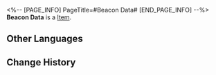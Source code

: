 <%-- [PAGE_INFO]
PageTitle=#Beacon Data#
[END_PAGE_INFO] --%>
{{Item Infobox
|title       = Beacon Data
|id          = 149985
|image       = Item Beacon Data.png
|type        = 
|invCategory = 
|rarity      = 1
|effect      = 
|description = 
}}
'''Beacon Data''' is a [[Item]].

==Other Languages==
{{Other Languages
|en   = Beacon Data
|zhs  = 信标数据
|zht  = 信標資料
|ja   = ビーコンデータ
|ko   = 비콘 데이터
|es   = Datos de la baliza
|fr   = Données de balise
|ru   = Данные с маячка
|th   = ข้อมูล Beacon
|vi   = Dữ Liệu Máy Phát Liên Kết
|de   = Leuchtfeuer-Daten
|id   = Data Beacon
|pt   = Dados de Sinal
}}

==Change History==
{{Change History|2.0}}
